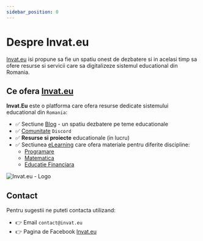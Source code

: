 ```yaml
---
sidebar_position: 0
---
```


# Despre Invat.eu

[Invat.eu](https://invat.eu/) isi propune sa fie un spatiu onest de dezbatere si in acelasi timp sa ofere resurse si servicii care sa digitalizeze sistemul educational din Romania.

## Ce ofera [Invat.eu](https://invat.eu/)

**Invat.Eu** este o platforma care ofera resurse dedicate sistemului educational din `Romania`:

- ✅ Sectiune [Blog](https://www.blog.invat.eu/) - un spatiu dezbatere pe teme educationale
- ✅ [Comunitate](https://discord.gg/uh2WWTKt) `Discord`
- ✅ **Resurse si proiecte** educationale (in lucru)
- ✅ Sectiunea [eLearning](https://www.elearning.invat.eu/) care ofera materiale pentru diferite discipline:
  - [Programare](/programare/)
  - [Matematica](/matematica/)
  - [Educatie Financiara](/educatie-financiara/)

![Invat.eu - Logo](https://user-images.githubusercontent.com/50270662/227792451-d9cc7dab-4751-467e-b110-ea8683a82226.svg)

## Contact

Pentru sugestii ne puteti contacta utilizand: 

- 👉 Email `contact@invat.eu`
- 👉 Pagina de Facebook [Invat.eu](https://www.facebook.com/invat.eu) 
